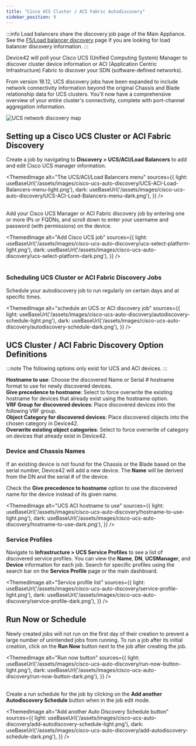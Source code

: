 ```yaml
---
title: "Cisco UCS Cluster / ACI Fabric Autodiscovery"
sidebar_position: 9
---
```



:::info
Load balancers share the discovery job page of the Main Appliance. See the [F5/Load balancer discovery](load-balancer-f5-autodiscovery.md) page if you are looking for load balancer discovery information.
:::

Device42 will poll your Cisco UCS (Unified Computing System) Manager to discover cluster device information or ACI (Application Centric Infrastructure) Fabric to discover your SDN (software-defined networks).

From version 18.12, UCS discovery jobs have been expanded to include network connectivity information beyond the original Chassis and Blade relationship data for UCS clusters. You'll now have a comprehensive overview of your entire cluster's connectivity, complete with port-channel aggregation information.

![UCS network discovery map](/assets/images/ucs-network-discovery-map.png)

## Setting up a Cisco UCS Cluster or ACI Fabric Discovery

Create a job by navigating to **Discovery > UCS/ACI/Load Balancers** to add and edit Cisco UCS manager information.

<ThemedImage
  alt="The UCS/ACI/Load Balancers menu"
  sources={{
    light: useBaseUrl('/assets/images/cisco-ucs-auto-discovery/UCS-ACI-Load-Balancers-menu-light.png'),
    dark: useBaseUrl('/assets/images/cisco-ucs-auto-discovery/UCS-ACI-Load-Balancers-menu-dark.png'),
  }}
/>
<br/><br/>

Add your Cisco UCS Manager or ACI Fabric discovery job by entering one or more IPs or FQDNs, and scroll down to enter your username and password (with permissions) on the device.

<ThemedImage
  alt="Add Cisco UCS job"
  sources={{
    light: useBaseUrl('/assets/images/cisco-ucs-auto-discovery/ucs-select-platform-light.png'),
    dark: useBaseUrl('/assets/images/cisco-ucs-auto-discovery/ucs-select-platform-dark.png'),
  }}
/>
<br/><br/>

### **Scheduling UCS Cluster or ACI Fabric Discovery Jobs**

Schedule your autodiscovery job to run regularly on certain days and at specific times.

<ThemedImage
  alt="schedule an UCS or ACI discovery job"
  sources={{
    light: useBaseUrl('/assets/images/cisco-ucs-auto-discovery/autodiscovery-schedule-light.png'),
    dark: useBaseUrl('/assets/images/cisco-ucs-auto-discovery/autodiscovery-schedule-dark.png'),
  }}
/>

## UCS Cluster / ACI Fabric Discovery Option Definitions

:::note
The following options only exist for UCS and ACI devices.
:::

**Hostname to use**: Choose the discovered Name or Serial # hostname format to use for newly discovered devices.  
**Give precedence to hostname**: Select to force overwrite the existing hostname for devices that already exist using the hostname option.  
**VRF Group for discovered devices**: Place discovered devices into the following VRF group.  
**Object Category for discovered devices**: Place discovered objects into the chosen category in Device42.  
**Overwrite existing object categories**: Select to force overwrite of category on devices that already exist in Device42.

### Device and Chassis Names

If an existing device is not found for the Chassis or the Blade based on the serial number, Device42 will add a new device. The **Name** will be derived from the DN and the serial # of the device.

Check the **Give precedence to hostname** option to use the discovered name for the device instead of its given name.

<ThemedImage
  alt="UCS ACI hostname to use"
  sources={{
    light: useBaseUrl('/assets/images/cisco-ucs-auto-discovery/hostname-to-use-light.png'),
    dark: useBaseUrl('/assets/images/cisco-ucs-auto-discovery/hostname-to-use-dark.png'),
  }}
/>

### Service Profiles

Navigate to **Infrastructure > UCS Service Profiles** to see a list of discovered service profiles. You can view the **Name**, **DN**, **UCSManager**, and **Device** information for each job. Search for specific profiles using the search bar on the **Service Profile** page or the main dashboard.

<ThemedImage
  alt="Service profile list"
  sources={{
    light: useBaseUrl('/assets/images/cisco-ucs-auto-discovery/service-profile-light.png'),
    dark: useBaseUrl('/assets/images/cisco-ucs-auto-discovery/service-profile-dark.png'),
  }}
/>

## Run Now or Schedule

Newly created jobs will not run on the first day of their creation to prevent a large number of unintended jobs from running. To run a job after its initial creation, click on the **Run Now** button next to the job after creating the job.

<ThemedImage
  alt="Run now button"
  sources={{
    light: useBaseUrl('/assets/images/cisco-ucs-auto-discovery/run-now-button-light.png'),
    dark: useBaseUrl('/assets/images/cisco-ucs-auto-discovery/run-now-button-dark.png'),
  }}
/>
<br/><br/>

Create a run schedule for the job by clicking on the **Add another Autodiscovery Schedule** button when in the job edit mode.

<ThemedImage
  alt="Add another Auto Discovery Schedule button"
  sources={{
    light: useBaseUrl('/assets/images/cisco-ucs-auto-discovery/add-autodiscovery-schedule-light.png'),
    dark: useBaseUrl('/assets/images/cisco-ucs-auto-discovery/add-autodiscovery-schedule-dark.png'),
  }}
/>



